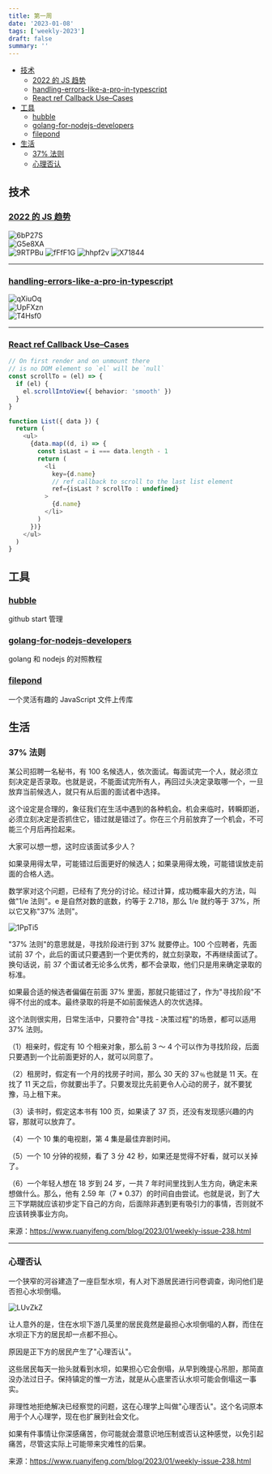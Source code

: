 ```yaml
---
title: 第一周
date: '2023-01-08'
tags: ['weekly-2023']
draft: false
summary: ''
---
```


- [技术](#技术)
  - [2022 的 JS 趋势](#2022-的-js-趋势)
  - [handling-errors-like-a-pro-in-typescript](#handling-errors-like-a-pro-in-typescript)
  - [React ref Callback Use–Cases](#react-ref-callback-usecases)
- [工具](#工具)
  - [hubble](#hubble)
  - [golang-for-nodejs-developers](#golang-for-nodejs-developers)
  - [filepond](#filepond)
- [生活](#生活)
  - [37% 法则](#37-法则)
  - [心理否认](#心理否认)

## 技术

### [2022 的 JS 趋势](https://risingstars.js.org/2022/en)

![6bP27S](https://cdn.jsdelivr.net/gh/klaaay/pbed@main/uPic/6bP27S.jpg)  
![G5e8XA](https://cdn.jsdelivr.net/gh/klaaay/pbed@main/uPic/G5e8XA.jpg)  
![9RTPBu](https://cdn.jsdelivr.net/gh/klaaay/pbed@main/uPic/9RTPBu.jpg)
![fFfF1G](https://cdn.jsdelivr.net/gh/klaaay/pbed@main/uPic/fFfF1G.jpg)
![hhpf2v](https://cdn.jsdelivr.net/gh/klaaay/pbed@main/uPic/hhpf2v.png)
![X71844](https://cdn.jsdelivr.net/gh/klaaay/pbed@main/uPic/X71844.png)

---

### [handling-errors-like-a-pro-in-typescript](https://engineering.udacity.com/handling-errors-like-a-pro-in-typescript-d7a314ad4991)

![qXiuOq](https://cdn.jsdelivr.net/gh/klaaay/pbed@main/uPic/qXiuOq.jpg)  
![UpFXzn](https://cdn.jsdelivr.net/gh/klaaay/pbed@main/uPic/UpFXzn.jpg)  
![T4Hsf0](https://cdn.jsdelivr.net/gh/klaaay/pbed@main/uPic/T4Hsf0.jpg)

---

### [React ref Callback Use–Cases](https://julesblom.com/writing/ref-callback-use-cases)

```ts
// On first render and on unmount there
// is no DOM element so `el` will be `null`
const scrollTo = (el) => {
  if (el) {
    el.scrollIntoView({ behavior: 'smooth' })
  }
}

function List({ data }) {
  return (
    <ul>
      {data.map((d, i) => {
        const isLast = i === data.length - 1
        return (
          <li
            key={d.name}
            // ref callback to scroll to the last list element
            ref={isLast ? scrollTo : undefined}
          >
            {d.name}
          </li>
        )
      })}
    </ul>
  )
}
```

## 工具

### [hubble](https://github.com/kaiser-9527/hubble)

github start 管理

### [golang-for-nodejs-developers](https://github.com/miguelmota/golang-for-nodejs-developers)

golang 和 nodejs 的对照教程

### [filepond](https://github.com/pqina/filepond)

一个灵活有趣的 JavaScript 文件上传库

## 生活

### 37% 法则

某公司招聘一名秘书，有 100 名候选人，依次面试。每面试完一个人，就必须立刻决定是否录取。也就是说，不能面试完所有人，再回过头决定录取哪一个，一旦放弃当前候选人，就只有从后面的面试者中选择。

这个设定是合理的，象征我们在生活中遇到的各种机会。机会来临时，转瞬即逝，必须立刻决定是否抓住它，错过就是错过了。你在三个月前放弃了一个机会，不可能三个月后再捡起来。

大家可以想一想，这时应该面试多少人？

如果录用得太早，可能错过后面更好的候选人；如果录用得太晚，可能错误放走前面的合格人选。

数学家对这个问题，已经有了充分的讨论。经过计算，成功概率最大的方法，叫做"1/e 法则"。e 是自然对数的底数，约等于 2.718，那么 1/e 就约等于 37%，所以它又称"37% 法则"。

![1PpTi5](https://cdn.jsdelivr.net/gh/klaaay/pbed@main/uPic/1PpTi5.jpg)

"37% 法则"的意思就是，寻找阶段进行到 37% 就要停止。100 个应聘者，先面试前 37 个，此后的面试只要遇到一个更优秀的，就立刻录取，不再继续面试了。换句话说，前 37 个面试者无论多么优秀，都不会录取，他们只是用来确定录取的标准。

如果最合适的候选者偏偏在前面 37% 里面，那就只能错过了，作为"寻找阶段"不得不付出的成本。最终录取的将是不如前面候选人的次优选择。

这个法则很实用，日常生活中，只要符合"寻找 - 决策过程"的场景，都可以适用 37% 法则。

（1）相亲时，假定有 10 个相亲对象，那么前 3 ～ 4 个可以作为寻找阶段，后面只要遇到一个比前面更好的人，就可以同意了。

（2）租房时，假定有一个月的找房子时间，那么 30 天的 37﹪也就是 11 天。在找了 11 天之后，你就要出手了。只要发现比先前更令人心动的房子，就不要犹豫，马上租下来。

（3）读书时，假定这本书有 100 页，如果读了 37 页，还没有发现感兴趣的内容，那就可以放弃了。

（4）一个 10 集的电视剧，第 4 集是最佳弃剧时间。

（5）一个 10 分钟的视频，看了 3 分 42 秒，如果还是觉得不好看，就可以关掉了。

（6）一个年轻人想在 18 岁到 24 岁，一共 7 年时间里找到人生方向，确定未来想做什么。那么，他有 2.59 年（7 \* 0.37）的时间自由尝试。也就是说，到了大三下学期就应该初步定下自己的方向，后面除非遇到更有吸引力的事情，否则就不应该转换事业方向。

来源：https://www.ruanyifeng.com/blog/2023/01/weekly-issue-238.html

---

### 心理否认

一个狭窄的河谷建造了一座巨型水坝，有人对下游居民进行问卷调查，询问他们是否担心水坝倒塌。

![LUvZkZ](https://cdn.jsdelivr.net/gh/klaaay/pbed@main/uPic/LUvZkZ.jpg)

让人意外的是，住在水坝下游几英里的居民竟然是最担心水坝倒塌的人群，而住在水坝正下方的居民却一点都不担心。

原因是正下方的居民产生了"心理否认"。

这些居民每天一抬头就看到水坝，如果担心它会倒塌，从早到晚提心吊胆，那简直没办法过日子。保持镇定的惟一方法，就是从心底里否认水坝可能会倒塌这一事实。

非理性地拒绝解决已经察觉的问题，这在心理学上叫做"心理否认"。这个名词原本用于个人心理学，现在也扩展到社会文化。

如果有件事情让你深感痛苦，你可能就会潜意识地压制或否认这种感觉，以免引起痛苦，尽管这实际上可能带来灾难性的后果。

来源：https://www.ruanyifeng.com/blog/2023/01/weekly-issue-238.html
